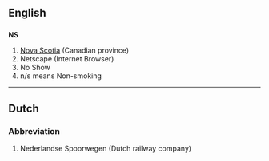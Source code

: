 {{see|ns}}
==English==
==={{abbreviation}}===
'''NS'''

#[[Nova Scotia]] (Canadian province)
#Netscape (Internet Browser)
#No Show
#n/s means Non-smoking

----

==Dutch==
===Abbreviation===
#Nederlandse Spoorwegen (Dutch railway company)